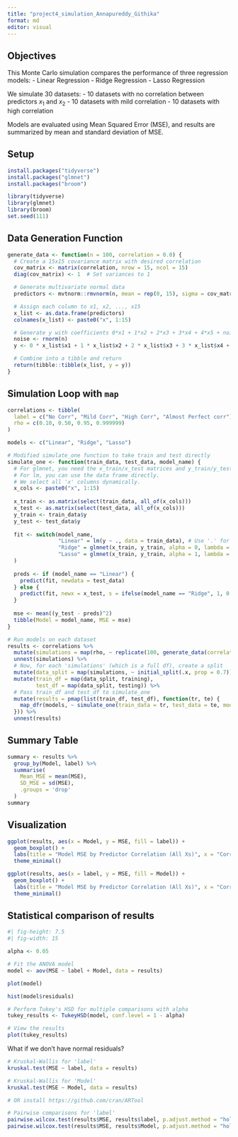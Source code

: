 ```yaml
---
title: "project4_simulation_Annapureddy_Githika"
format: md
editor: visual
---
```


## Objectives

This Monte Carlo simulation compares the performance of three regression models: - Linear Regression - Ridge Regression - Lasso Regression

We simulate 30 datasets: - 10 datasets with no correlation between predictors $x_1$ and $x_2$ - 10 datasets with mild correlation - 10 datasets with high correlation

Models are evaluated using Mean Squared Error (MSE), and results are summarized by mean and standard deviation of MSE.

## Setup

```r
install.packages("tidyverse")
install.packages("glmnet")
install.packages("broom")
```

```r
library(tidyverse)
library(glmnet)
library(broom)
set.seed(111)
```

## Data Generation Function

```r
generate_data <- function(n = 100, correlation = 0.0) {
  # Create a 15x15 covariance matrix with desired correlation
  cov_matrix <- matrix(correlation, nrow = 15, ncol = 15)
  diag(cov_matrix) <- 1  # Set variances to 1

  # Generate multivariate normal data
  predictors <- mvtnorm::rmvnorm(n, mean = rep(0, 15), sigma = cov_matrix, method = "eigen")

  # Assign each column to x1, x2, ..., x15
  x_list <- as.data.frame(predictors)
  colnames(x_list) <- paste0("x", 1:15)

  # Generate y with coefficients 0*x1 + 1*x2 + 2*x3 + 3*x4 + 4*x5 + noise
  noise <- rnorm(n)
  y <- 0 * x_list$x1 + 1 * x_list$x2 + 2 * x_list$x3 + 3 * x_list$x4 + 4 * x_list$x5 + noise

  # Combine into a tibble and return
  return(tibble::tibble(x_list, y = y))
}
```

## Simulation Loop with `map`

```r
correlations <- tibble(
  label = c("No Corr", "Mild Corr", "High Corr", "Almost Perfect corr"),
  rho = c(0.10, 0.50, 0.95, 0.999999)
)

models <- c("Linear", "Ridge", "Lasso")

# Modified simulate_one function to take train and test directly
simulate_one <- function(train_data, test_data, model_name) {
  # For glmnet, you need the x_train/x_test matrices and y_train/y_test vectors
  # For lm, you can use the data frame directly.
  # We select all 'x' columns dynamically.
  x_cols <- paste0("x", 1:15)
  
  x_train <- as.matrix(select(train_data, all_of(x_cols)))
  x_test <- as.matrix(select(test_data, all_of(x_cols)))
  y_train <- train_data$y
  y_test <- test_data$y
  
  fit <- switch(model_name,
                "Linear" = lm(y ~ ., data = train_data), # Use '.' for all predictors in 'train_data'
                "Ridge" = glmnet(x_train, y_train, alpha = 0, lambda = 0.1),
                "Lasso" = glmnet(x_train, y_train, alpha = 1, lambda = 0.1)
  )
  
  preds <- if (model_name == "Linear") {
    predict(fit, newdata = test_data)
  } else {
    predict(fit, newx = x_test, s = ifelse(model_name == "Ridge", 1, 0.1))
  }
  
  mse <- mean((y_test - preds)^2)
  tibble(Model = model_name, MSE = mse)
}

# Run models on each dataset
results <- correlations %>%
  mutate(simulations = map(rho, ~ replicate(100, generate_data(correlation = .x), simplify = FALSE))) %>%
  unnest(simulations) %>%
  # Now, for each 'simulations' (which is a full df), create a split
  mutate(data_split = map(simulations, ~ initial_split(.x, prop = 0.7))) %>%
  mutate(train_df = map(data_split, training),
         test_df = map(data_split, testing)) %>%
  # Pass train_df and test_df to simulate_one
  mutate(results = pmap(list(train_df, test_df), function(tr, te) {
    map_dfr(models, ~ simulate_one(train_data = tr, test_data = te, model_name = .x))
  })) %>%
  unnest(results)
```

## Summary Table

```r
summary <- results %>%
  group_by(Model, label) %>%
  summarise(
    Mean_MSE = mean(MSE),
    SD_MSE = sd(MSE),
    .groups = 'drop'
  )
summary
```

## Visualization

```r
ggplot(results, aes(x = Model, y = MSE, fill = label)) +
  geom_boxplot() +
  labs(title = "Model MSE by Predictor Correlation (All Xs)", x = "Correlation", y = "MSE") +
  theme_minimal()

ggplot(results, aes(x = label, y = MSE, fill = Model)) +
  geom_boxplot() +
  labs(title = "Model MSE by Predictor Correlation (All Xs)", x = "Correlation", y = "MSE") +
  theme_minimal()
```

## Statistical comparison of results

```r
#| fig-height: 7.5
#| fig-width: 15

alpha <- 0.05

# Fit the ANOVA model
model <- aov(MSE ~ label + Model, data = results)

plot(model)

hist(model$residuals)

# Perform Tukey's HSD for multiple comparisons with alpha 
tukey_results <- TukeyHSD(model, conf.level = 1 - alpha) 

# View the results
plot(tukey_results)
```

What if we don't have normal residuals?

```r
# Kruskal-Wallis for 'label'
kruskal.test(MSE ~ label, data = results)

# Kruskal-Wallis for 'Model'
kruskal.test(MSE ~ Model, data = results)

# OR install https://github.com/cran/ARTool

# Pairwise comparisons for 'label'
pairwise.wilcox.test(results$MSE, results$label, p.adjust.method = "holm")
pairwise.wilcox.test(results$MSE, results$Model, p.adjust.method = "holm")
```
